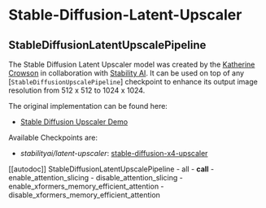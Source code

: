 <!--Copyright 2022 The HuggingFace Team. All rights reserved.

Licensed under the Apache License, Version 2.0 (the "License"); you may not use this file except in compliance with
the License. You may obtain a copy of the License at

http://www.apache.org/licenses/LICENSE-2.0

Unless required by applicable law or agreed to in writing, software distributed under the License is distributed on
an "AS IS" BASIS, WITHOUT WARRANTIES OR CONDITIONS OF ANY KIND, either express or implied. See the License for the
specific language governing permissions and limitations under the License.
-->

# Stable-Diffusion-Latent-Upscaler

## StableDiffusionLatentUpscalePipeline

The Stable Diffusion Latent Upscaler model was created by the [Katherine Crowson](https://github.com/crowsonkb/k-diffusion) in collaboration with [Stability AI](https://stability.ai/). It can be used on top of any [`StableDiffusionUpscalePipeline`] checkpoint to enhance its output image resolution from 512 x 512 to 1024 x 1024.

The original implementation can be found here: 
- [Stable Diffusion Upscaler Demo](https://colab.research.google.com/drive/1o1qYJcFeywzCIdkfKJy7cTpgZTCM2EI4)

Available Checkpoints are:
- *stabilityai/latent-upscaler*: [stable-diffusion-x4-upscaler](https://huggingface.co/stabilityai/stable-diffusion-x4-upscaler)


[[autodoc]] StableDiffusionLatentUpscalePipeline
	- all
	- __call__
	- enable_attention_slicing
	- disable_attention_slicing
	- enable_xformers_memory_efficient_attention
	- disable_xformers_memory_efficient_attention